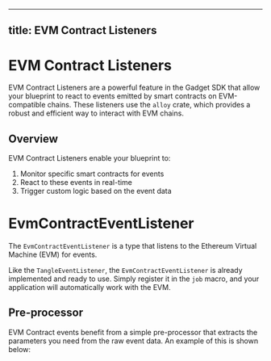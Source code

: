 
---

## title: EVM Contract Listeners

# EVM Contract Listeners

EVM Contract Listeners are a powerful feature in the Gadget SDK that allow your blueprint to react to events emitted by smart contracts on EVM-compatible chains. These listeners use the `alloy` crate, which provides a robust and efficient way to interact with EVM chains.

## Overview

EVM Contract Listeners enable your blueprint to:

1. Monitor specific smart contracts for events
2. React to these events in real-time
3. Trigger custom logic based on the event data

# EvmContractEventListener

The `EvmContractEventListener` is a type that listens to the Ethereum Virtual Machine (EVM) for events.

Like the `TangleEventListener`, the `EvmContractEventListener` is already implemented and ready to use. Simply register it in the `job` macro, and your application will automatically work with the EVM.

<GithubFileReaderDisplay
  url="https://github.com/tangle-network/gadget/blob/main/blueprints/incredible-squaring-eigenlayer/src/jobs/initialize_task.rs"
  fromLine={14}
  toLine={52}
  title="Example Blueprint Job with EVM Contract Event Listener"
/>

## Pre-processor

EVM Contract events benefit from a simple pre-processor that extracts the parameters you need from the raw event data. An example of this is shown below:

<GithubFileReaderDisplay
  url="https://github.com/tangle-network/gadget/blob/main/blueprints/incredible-squaring-eigenlayer/src/jobs/initialize_task.rs"
  fromLine={59}
  toLine={67}
  title="Example EVM Contract Event Pre-processor"
/>

